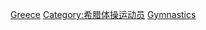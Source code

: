 [[Category:各國奧運體操運動員|Greece]]
[[Category:希腊体操运动员|Category:希腊体操运动员]]
[[Category:希腊夏季奥运运动员|Gymnastics]]